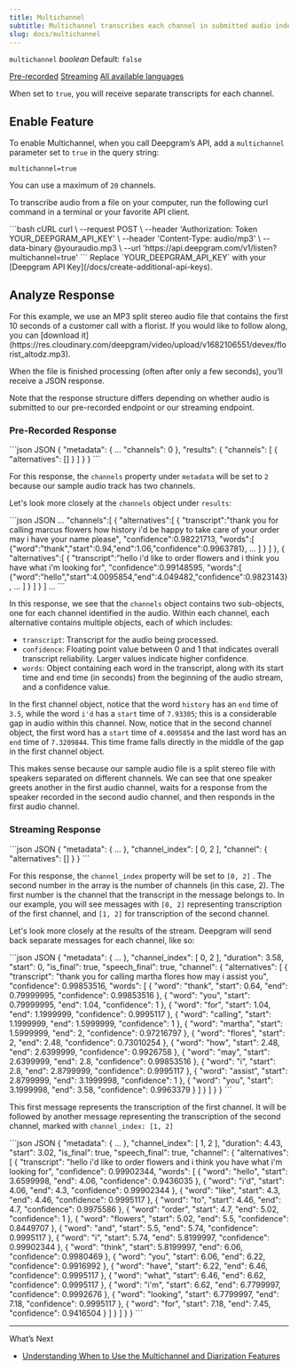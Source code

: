 ```yaml
---
title: Multichannel
subtitle: Multichannel transcribes each channel in submitted audio independently.
slug: docs/multichannel
---
```



`multichannel` *boolean* Default: `false`

[Pre-recorded](/docs/getting-started-with-pre-recorded-audio) [Streaming](/docs/getting-started-with-live-streaming-audio) [All available languages](/docs/models-languages-overview)

When set to `true`, you will receive separate transcripts for each channel.

## Enable Feature

To enable Multichannel, when you call Deepgram’s API, add a `multichannel` parameter set to `true` in the query string:

`multichannel=true`

You can use a maximum of `20` channels.

To transcribe audio from a file on your computer, run the following curl command in a terminal or your favorite API client.

<CodeGroup>
  ```bash cURL
  curl \
    --request POST \
    --header 'Authorization: Token YOUR_DEEPGRAM_API_KEY' \
    --header 'Content-Type: audio/mp3' \
    --data-binary @youraudio.mp3 \
    --url 'https://api.deepgram.com/v1/listen?multichannel=true'
  ```
</CodeGroup>

<Warning>
  Replace `YOUR_DEEPGRAM_API_KEY` with your [Deepgram API Key](/docs/create-additional-api-keys).
</Warning>

## Analyze Response

<Info>
  For this example, we use an MP3 split stereo audio file that contains the first 10 seconds of a customer call with a florist. If you would like to follow along, you can [download it](https://res.cloudinary.com/deepgram/video/upload/v1682106551/devex/florist_altodz.mp3).
</Info>

When the file is finished processing (often after only a few seconds), you’ll receive a JSON response.

Note that the response structure differs depending on whether audio is submitted to our pre-recorded endpoint or our streaming endpoint.

### Pre-Recorded Response

<CodeGroup>
  ```json JSON
  {
  	"metadata": {
  		...
  		"channels": 0
  	},
  	"results": {
  		"channels": [
  			{
  				"alternatives": []
  			}
  		]
  	}
  }
  ```
</CodeGroup>

For this response, the `channels` property under `metadata` will be set to `2` because our sample audio track has two channels.

Let's look more closely at the `channels` object under `results`:

<CodeGroup>
  ```json JSON
  ...
  "channels":[
    {
      "alternatives":[
        {
          "transcript":"thank you for calling marcus flowers how history i'd be happy to take care of your order may i have your name please",
          "confidence":0.98221713,
          "words":[
            {"word":"thank","start":0.94,"end":1.06,"confidence":0.9963781},
  					...
          ]
        }
      ]
    },
    {
      "alternatives":[
        {
          "transcript":"hello i'd like to order flowers and i think you have what i'm looking for",
          "confidence":0.99148595,
          "words":[
            {"word":"hello","start":4.0095854,"end":4.049482,"confidence":0.9823143},
  					...
          ]
        }
      ]
    }
  ]
  ...
  ```
</CodeGroup>

In this response, we see that the `channels` object contains two sub-objects, one for each channel identified in the audio. Within each channel, each alternative contains multiple objects, each of which includes:

* `transcript`: Transcript for the audio being processed.
* `confidence`: Floating point value between 0 and 1 that indicates overall transcript reliability. Larger values indicate higher confidence.
* `words`: Object containing each word in the transcript, along with its start time and end time (in seconds) from the beginning of the audio stream, and a confidence value.

In the first channel object, notice that the word `history` has an `end` time of `3.5`, while the word `i'd` has a `start` time of `7.93305`; this is a considerable gap in audio within this channel. Now, notice that in the second channel object, the first word has a `start` time of `4.0095854` and the last word has an `end` time of `7.3209844`. This time frame falls directly in the middle of the gap in the first channel object.

This makes sense because our sample audio file is a split stereo file with speakers separated on different channels. We can see that one speaker greets another in the first audio channel, waits for a response from the speaker recorded in the second audio channel, and then responds in the first audio channel.

### Streaming Response

<CodeGroup>
  ```json JSON
  {
    "metadata": {
      ...
  	},
      "channel_index": [
        0,
        2
      ],
      "channel": {
        "alternatives": []
      }
    }
  ```
</CodeGroup>

For this response, the `channel_index` property will be set to `[0, 2]` . The second number in the array is the number of channels (in this case, 2). The first number is the channel that the transcript in the message belongs to. In our example, you will see messages with `[0, 2]` representing transcription of the first channel, and `[1, 2]` for transcription of the second channel.

Let's look more closely at the results of the stream. Deepgram will send back separate messages for each channel, like so:

<CodeGroup>
  ```json JSON
  {
    "metadata": {
      ...
    },
    "channel_index": [
      0,
      2
    ],
    "duration": 3.58,
    "start": 0,
    "is_final": true,
    "speech_final": true,
    "channel": {
      "alternatives": [
        {
          "transcript": "thank you for calling martha flores how may i assist you",
          "confidence": 0.99853516,
          "words": [
            {
              "word": "thank",
              "start": 0.64,
              "end": 0.79999995,
              "confidence": 0.99853516
            },
            {
              "word": "you",
              "start": 0.79999995,
              "end": 1.04,
              "confidence": 1
            },
            {
              "word": "for",
              "start": 1.04,
              "end": 1.1999999,
              "confidence": 0.9995117
            },
            {
              "word": "calling",
              "start": 1.1999999,
              "end": 1.5999999,
              "confidence": 1
            },
            {
              "word": "martha",
              "start": 1.5999999,
              "end": 2,
              "confidence": 0.97216797
            },
            {
              "word": "flores",
              "start": 2,
              "end": 2.48,
              "confidence": 0.73010254
            },
            {
              "word": "how",
              "start": 2.48,
              "end": 2.6399999,
              "confidence": 0.9926758
            },
            {
              "word": "may",
              "start": 2.6399999,
              "end": 2.8,
              "confidence": 0.99853516
            },
            {
              "word": "i",
              "start": 2.8,
              "end": 2.8799999,
              "confidence": 0.9995117
            },
            {
              "word": "assist",
              "start": 2.8799999,
              "end": 3.1999998,
              "confidence": 1
            },
            {
              "word": "you",
              "start": 3.1999998,
              "end": 3.58,
              "confidence": 0.9963379
            }
          ]
        }
      ]
    }
  }
  ```
</CodeGroup>

This first message represents the transcription of the first channel. It will be followed by another message representing the transcription of the second channel, marked with `channel_index: [1, 2]`

<CodeGroup>
  ```json JSON
  {
    "metadata": {
      ...
    },
    "channel_index": [
      1,
      2
    ],
    "duration": 4.43,
    "start": 3.02,
    "is_final": true,
    "speech_final": true,
    "channel": {
      "alternatives": [
        {
          "transcript": "hello i'd like to order flowers and i think you have what i'm looking for",
          "confidence": 0.99902344,
          "words": [
            {
              "word": "hello",
              "start": 3.6599998,
              "end": 4.06,
              "confidence": 0.9436035
            },
            {
              "word": "i'd",
              "start": 4.06,
              "end": 4.3,
              "confidence": 0.99902344
            },
            {
              "word": "like",
              "start": 4.3,
              "end": 4.46,
              "confidence": 0.9995117
            },
            {
              "word": "to",
              "start": 4.46,
              "end": 4.7,
              "confidence": 0.9975586
            },
            {
              "word": "order",
              "start": 4.7,
              "end": 5.02,
              "confidence": 1
            },
            {
              "word": "flowers",
              "start": 5.02,
              "end": 5.5,
              "confidence": 0.8449707
            },
            {
              "word": "and",
              "start": 5.5,
              "end": 5.74,
              "confidence": 0.9995117
            },
            {
              "word": "i",
              "start": 5.74,
              "end": 5.8199997,
              "confidence": 0.99902344
            },
            {
              "word": "think",
              "start": 5.8199997,
              "end": 6.06,
              "confidence": 0.9980469
            },
            {
              "word": "you",
              "start": 6.06,
              "end": 6.22,
              "confidence": 0.9916992
            },
            {
              "word": "have",
              "start": 6.22,
              "end": 6.46,
              "confidence": 0.9995117
            },
            {
              "word": "what",
              "start": 6.46,
              "end": 6.62,
              "confidence": 0.9995117
            },
            {
              "word": "i'm",
              "start": 6.62,
              "end": 6.7799997,
              "confidence": 0.9992676
            },
            {
              "word": "looking",
              "start": 6.7799997,
              "end": 7.18,
              "confidence": 0.9995117
            },
            {
              "word": "for",
              "start": 7.18,
              "end": 7.45,
              "confidence": 0.9416504
            }
          ]
        }
      ]
    }
  }
  ```
</CodeGroup>

***

What’s Next

* [Understanding When to Use the Multichannel and Diarization Features](/docs/multichannel-vs-diarization)

